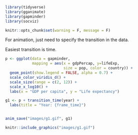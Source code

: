 

```r
library(tidyverse)
library(gganimate)
library(gapminder)
library(socviz)
```

```r
knitr::opts_chunk$set(warning = F, message = F)
```

For animation, just need to specify the transition in the data.

Easiest transition is time.

```r
p <- ggplot(data = gapminder, 
            mapping = aes(x = gdpPercap, y=lifeExp, 
                          size = pop, color = country)) +
  geom_point(show.legend = FALSE, alpha = 0.7) +
  scale_color_viridis_d() +
  scale_size(range = c(2, 12)) +
  scale_x_log10() +
  labs(x = "GDP per capita", y = "Life expectancy")

g1 <- p + transition_time(year) +
  labs(title = "Year: {frame_time}")


anim_save("images/g1.gif", g1)

knitr::include_graphics("images/g1.gif")
```

